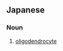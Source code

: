 ==Japanese==
{{ja-kanjitab|き|とつ|き|こう|さい|ほう|k2=とっ|k6=ぼう|r=y|yomi=o}}

===Noun===
{{ja-noun|きとっきこうさいぼう}}

# {{lb|ja|biology|sort=きとっきこうさいぼう}} [[oligodendrocyte]]